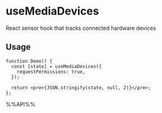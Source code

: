 # useMediaDevices

React sensor hook that tracks connected hardware devices


## Usage

```tsx live
function Demo() {
  const [state] = useMediaDevices({
    requestPermissions: true,
  });

  return <pre>{JSON.stringify(state, null, 2)}</pre>;
};

```

%%API%%
